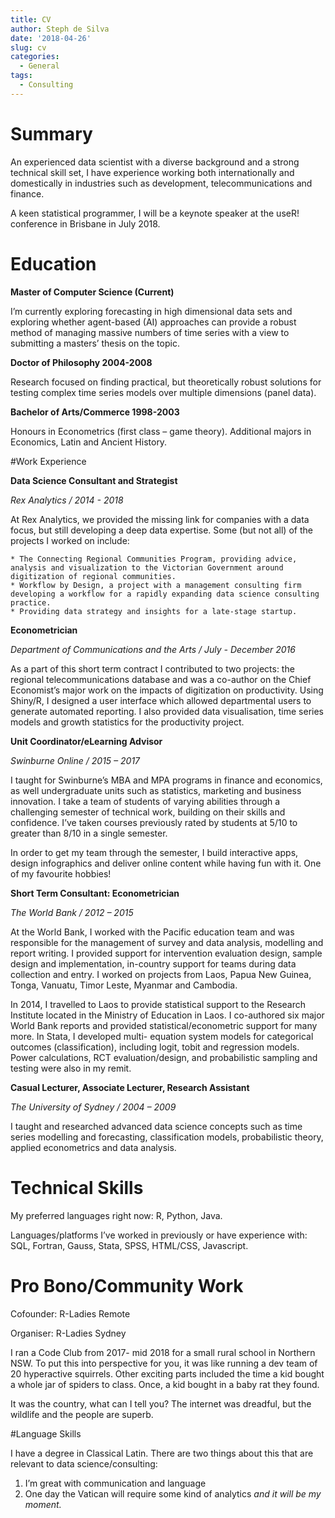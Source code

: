 ```yaml
---
title: CV
author: Steph de Silva
date: '2018-04-26'
slug: cv
categories:
  - General
tags:
  - Consulting
---
```


# Summary

An experienced data scientist with a diverse background and a strong technical skill set, I have experience working both internationally and domestically in industries such as development, telecommunications and finance.

A keen statistical programmer, I will be a keynote speaker at the useR! conference in Brisbane in July 2018. 

# Education

__Master of Computer Science (Current)__

I’m currently exploring forecasting in high dimensional data sets and exploring whether agent-based (AI) approaches can provide a robust method of managing massive numbers of time series with a view to submitting a masters’ thesis on the topic.

__Doctor of Philosophy 2004-2008__

Research focused on finding practical, but theoretically robust solutions for testing complex time series models over multiple dimensions (panel data).

__Bachelor of Arts/Commerce 1998-2003__

Honours in Econometrics (first class – game theory). Additional majors in Economics, Latin and Ancient History.

#Work Experience

__Data Science Consultant and Strategist__

_Rex Analytics  /  2014 - 2018_

At Rex Analytics, we provided the missing link for companies with a data focus, but still developing a deep data expertise. Some (but not all) of the projects I worked on include:

    * The Connecting Regional Communities Program, providing advice, analysis and visualization to the Victorian Government around digitization of regional communities.
    * Workflow by Design, a project with a management consulting firm developing a workflow for a rapidly expanding data science consulting practice.
    * Providing data strategy and insights for a late-stage startup.

__Econometrician__

_Department of Communications and the Arts /  July - December 2016_

As a part of this short term contract I contributed to two projects: the regional telecommunications database and was a co-author on the Chief Economist’s major work on the impacts of digitization on productivity. Using Shiny/R, I designed a user interface which allowed departmental users to generate automated reporting. I also provided data visualisation, time series models and growth statistics for the productivity project. 

__Unit Coordinator/eLearning Advisor__

_Swinburne Online  /  2015 – 2017_

I taught for Swinburne’s MBA and MPA programs in finance and economics, as well undergraduate units such as statistics, marketing and business innovation. I take a team of students of varying abilities through a challenging semester of technical work, building on their skills and confidence. 
I’ve taken courses previously rated by students at 5/10 to greater than 8/10 in a single semester.

In order to get my team through the semester, I build interactive apps, design infographics and deliver online content while having fun with it. One of my favourite hobbies!

__Short Term Consultant: Econometrician__

_The World Bank  /  2012 – 2015_

At the World Bank, I worked with the Pacific education team and was responsible for the management of survey and data analysis, modelling and report writing. I provided support for intervention evaluation design, sample design and implementation, in-country support for teams during data collection and entry. I worked on projects from Laos, Papua New Guinea, Tonga, Vanuatu, Timor Leste, Myanmar and Cambodia. 

In 2014, I travelled to Laos to provide statistical support to the Research Institute located in the Ministry of Education in Laos. I co-authored six major World Bank reports and provided statistical/econometric support for many more. In Stata, I developed multi- equation system models for categorical outcomes (classification), including logit, tobit and regression models. Power calculations, RCT evaluation/design, and probabilistic sampling and testing were also in my remit. 

__Casual Lecturer, Associate Lecturer, Research Assistant__

_The University of Sydney  /  2004 – 2009_

I taught and researched advanced data science concepts such as time series modelling and forecasting, classification models, probabilistic theory, applied econometrics and data analysis. 


# Technical Skills

My preferred languages right now: R, Python, Java.

Languages/platforms I’ve worked in previously or have experience with: SQL, Fortran, Gauss, Stata, SPSS, HTML/CSS, Javascript.

# Pro Bono/Community Work 

Cofounder: R-Ladies Remote

Organiser: R-Ladies Sydney

I ran a Code Club from 2017- mid 2018 for a small rural school in Northern NSW. To put this into perspective for you, it was like running a dev team of 20 hyperactive squirrels. Other exciting parts included the time a kid bought a whole jar of spiders to class. Once, a kid bought in a baby rat they found. 

It was the country, what can I tell you? The internet was dreadful, but the wildlife and the people are superb.

#Language Skills

I have a degree in Classical Latin. There are two things about this that are relevant to data science/consulting:

(1) I'm great with communication and language
(2) One day the Vatican will require some kind of analytics _and it will be my moment._



